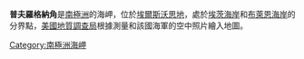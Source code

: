 {{coord|72|37|S|89|35|W|display=title|scale:1000000}}

'''普夫羅格納角'''是[[南極洲|南極洲]]的海岬，位於[[埃爾斯沃思地|埃爾斯沃思地]]，處於[[埃茨海岸|埃茨海岸]]和[[布萊恩海岸|布萊恩海岸]]的分界點，[[美國地質調查局|美國地質調查局]]根據測量和該國海軍的空中照片繪入地圖。

{{DEFAULTSORT:Pfrogner Point}}
[[Category:南極洲海岬|Category:南極洲海岬]]


{{EllsworthLand-geo-stub}}